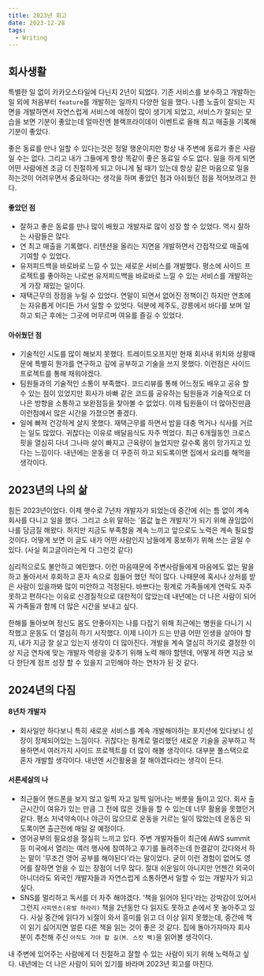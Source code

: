 ```yaml
---
title: 2023년 회고
date: 2023-12-28
tags:
  - Writing
---
```


## 회사생활

특별한 일 없이 카카오스타일에 다닌지 2년이 되었다. 기존 서비스를 보수하고 개발하는 일 외에 처음부터 `feature`를 개발하는 일까지 다양한 일을 했다.
나름 노출이 잘되는 지면을 개발하면서 자연스럽게 서비스에 애정이 많이 생기게 되었고, 서비스가 잘되는 모습을 보면 기분이 좋았는데 얼마전엔 블랙프라이데이 이벤트로 올해 최고 매출을 기록해 기분이 좋았다.

좋은 동료를 만나 일할 수 있다는것은 정말 행운이지만 항상 내 주변에 동료가 좋은 사람일 수는 없다. 그리고 내가 그들에게 항상 똑같이 좋은 동료일 수도 없다. 일을 하게 되면 어떤 사람에겐 조금 더 친절하게 되고 아니게 될 때가 있는데
항상 같은 마음으로 일을 하는것이 어려우면서 중요하다는 생각을 하며 좋았던 점과 아쉬웠던 점을 적어보려고 한다.

#### 좋았던 점

- 잘하고 좋은 동료를 만나 많이 배웠고 개발자로 많이 성장 할 수 있었다. 역시 잘하는 사람들은 많다.
- 연 최고 매출을 기록했다. 리텐션을 올리는 지면을 개발하면서 간접적으로 매출에 기여할 수 있었다.
- 유저피드백을 바로바로 느낄 수 있는 새로운 서비스를 개발했다. 평소에 사이드 프로젝트를 좋아하는 나로썬 유저피드백을 바로바로 느낄 수 있는 서비스를 개발하는게 가장 재밌는 일이다.
- 재택근무의 장점을 누릴 수 있었다. 연말이 되면서 없어진 정책이긴 하지만 연초에는 자유롭게 어디든 가서 일할 수 있엇다. 덕분에 제주도, 강릉에서 바다를 보며 일하고 퇴근 후에는 그곳에 머무르며 여유를 즐길 수 있었다.

#### 아쉬웠던 점

- 기술적인 시도를 많이 해보지 못했다. 트레이트오프지만 현재 회사내 위치와 상황때문에 특별히 뭔가를 연구하고 깊에 공부하고 기술을 쓰지 못했다. 이런점은 사이드 프로젝트를 통해 채워야겠다.
- 팀원들과의 기술적인 소통이 부족했다. 코드리뷰를 통해 어느정도 배우고 공유 할 수 있는 점이 있었지만 회사가 바빠 같은 코드를 공유하는 팀원들과 기술적으로 더 나은 방향을 소통하고 보완점등을 찾아볼 수 없었다.
  이제 팀원들이 더 많아진만큼 이런점에서 많은 시간을 가졌으면 좋겠다.
- 일에 빠져 건강하게 살지 못했다. 재택근무를 하면서 밥을 대충 먹거나 식사를 거르는 일도 많았다. 귀찮다는 이유로 배달음식도 자주 먹었다. 최근 6개월동안 크로스핏을 열심히 다녀 그나마 살이 빠지고 근육량이 늘었지만 갈수록 몸이 망가지고 있다는 느낌이다.
  내년에는 운동을 더 꾸준히 하고 되도록이면 집에서 요리를 해먹을 생각이다.

## 2023년의 나의 삶

힘든 2023년이었다. 이제 햇수로 7년차 개발자가 되었는데 중간에 쉬는 틈 없이 계속 회사를 다니고 일을 했다. 그리고 소위 말하는 '몸값 높은 개발자'가 되기 위해 끊임없이 나를 담금질 해왔다. 하지만 지금도 부족함을 계속 느끼고 앞으로도 노력은
계속 필요할 것이다. 어떻게 보면 이 글도 내가 어떤 사람인지 남들에게 홍보하기 위해 쓰는 글일 수 있다. (사실 회고글이라는게 다 그런것 같다)

심리적으로도 불안하고 예민했다. 이런 마음때문에 주변사람들에게 마음에도 없는 말을 하고 돌아서서 후회하고 혼자 속으로 힘들어 했던 적이 많다. 나때문에 혹시나 상처를 받은 사람이 있을까봐 많이 미안하고 걱정된다. 바쁘다는 핑계로 가족들에게 연락도 자주 못하고
편하다는 이유로 신경질적으로 대한적이 많았는데 내년에는 더 나은 사람이 되어 꼭 가족들과 함께 더 많은 시간을 보내고 싶다.

한해를 돌아보며 정신도 몸도 안좋아지는 나를 다잡기 위해 최근에는 병원을 다니기 시작했고 운동도 더 열심히 하기 시작했다. 이제 나이가 드는 만큼 어떤 인생을 살아야 할지, 내가 지금 잘 살고 있는지 생각이 더 많아진다. 개발을 계속 열심히 하기로 결정한 이상
지금 연차에 맞는 개발자 역량을 갖추기 위해 노력 해야 할텐데, 어떻게 하면 지금 보다 한단계 점프 성장 할 수 있을지 고민해야 하는 연차가 된 것 같다.

## 2024년의 다짐

#### 8년차 개발자

- 회사일만 하다보니 특히 새로운 서비스를 계속 개발해야하는 포지션에 있다보니 성장이 정체되어있는 느낌이다. 귀찮다는 핑계로 멀리했던 새로운 기술을 공부하고 적용하면서 여러가지 사이드 프로젝트를 더 많이 해볼 생각이다. 대부분 풀스택으로 혼자 개발할 생각이다. 내년엔 시간활용을 잘 해야겠다라는 생각이 든다.

#### 서른세살의 나

- 최근들어 핸드폰을 보지 않고 일찍 자고 일찍 일어나는 버릇을 들이고 있다. 회사 출근시간이 여유가 있는 만큼 그 전에 많은 것들을 할 수 있는데 너무 활용을 못했던거같다. 평소 저녁약속이나 야근이 많으므로 운동을 거르는 일이 많았는데 운동은 되도록이면 출근전에 매일 갈 예정이다.
- 영어공부의 필요성을 절실히 느끼고 있다. 주변 개발자들이 최근에 AWS summit 등 미국에서 열리는 여러 행사에 참여하고 후기를 들려주는데 한결같이 갔다와서 하는 말이 '무조건 영어 공부를 해야된다'라는 말이었다. 굳이 이런 경험이 없어도 영어를 잘하면 얻을 수 있는 장점이 너무 많다. 절대 쉬운일이 아니지만 언젠간 외국이 아니더라도
  외국인 개발자들과 자연스럽게 소통하면서 일할 수 있는 개발자가 되고 싶다.
- SNS를 멀리하고 독서를 더 자주 해야겠다. '책을 읽어야 된다'라는 강박감이 있어서 그런지 `사피엔스(유발 하라리)` 책을 2년동안 다 읽지도 못하고 손에서 못 놓아주고 있다. 사실 중간에 읽다가 뇌절이 와서 흥미를 읽고 더 이상 읽지 못했는데, 중간에 책이 읽기 싫어지면 얼른 다른 책을 읽는 것이 좋은 것 같다. 집에 돌아가자마자 회사분이 추천해 주신 `아직도 가야 할 길(M. 스캇 펙)`을 읽어볼 생각이다.

내 주변에 있어주는 사람에게 더 친절하고 잘할 수 있는 사람이 되기 위해 노력하고 싶다. 내년에는 더 나은 사람이 되어 있기를 바라며 2023년 회고를 마친다.
